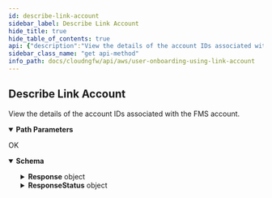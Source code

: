 ```yaml
---
id: describe-link-account
sidebar_label: Describe Link Account
hide_title: true
hide_table_of_contents: true
api: {"description":"View the details of the account IDs associated with the FMS account.\n","operationId":"get-v1-mgmt-linkaccounts-accountid","parameters":[{"description":"The unique ID of the account.\n","in":"path","name":"accountid","required":true,"schema":{"type":"string"}}],"requestBody":{"content":{"application/json":{"schema":{"additionalProperties":false,"properties":{},"title":"DescribeLinkAccountRequest","type":"object"}}}},"responses":{"200":{"content":{"application/json":{"schema":{"additionalProperties":false,"properties":{"Response":{"description":"The API call response.\n","additionalProperties":false,"properties":{"AccountId":{"description":"The unique ID of the account.\n","maxLength":12,"pattern":"^$|^[0-9]+$","title":"Accountid","type":"string"},"CloudFormationTemplateURL":{"description":"The CFT URL.\n","title":"Cloudformationtemplateurl","type":"string"},"ExternalId":{"description":"A randomly generated UUID used to enable trust relationship in the role's policy.\n","title":"Externalid","type":"string"},"OnboardingStatus":{"allOf":[{"description":"An enumeration.","enum":["Success","Pending","Deleting","OffBoarding","DeleteFailed"],"title":"AccountTableEntryStatus","type":"string"}],"default":"Pending","description":"The status of account onboarding.\n"},"ServiceAccountId":{"description":"The unique ID of the dedicated service account.\n","maxLength":12,"pattern":"^$|^[0-9]+$","title":"Serviceaccountid","type":"string"},"SnsTopicArn":{"description":"The SNS topic ARN.\n","title":"Snstopicarn","type":"string"}},"title":"ResponseData","type":"object"},"ResponseStatus":{"description":"The API call response status.\n","additionalProperties":false,"properties":{"ErrorCode":{"default":0,"description":"Default value of a successful response is 0. Any other number indicates an error code.  \n\n400—HTTP bad request\n* InvalidOperationException—Operation failed because it is not valid. For example, when you delete an NGFW or rulestack in use.\n* InvalidRequestException—Operation failed due to invalid request. For example, unsupported parameter name or value in the request.\n* LimitExceededException—Operation failed due to violation in limit settings.\n* ResourceNotFoundException—Unable to locate a resource using the parameters you provided.\n* ThrottlingException—Operation failed due to throttling limitations.   \n\n500—Bad request \n* InternalServerError—Your request is valid but Cloud NGFW could not perform the operation due to a system issue.\n","title":"Errorcode","type":"integer"},"Reason":{"description":"The error description\n","title":"Reason","type":"string"}},"title":"Result","type":"object"}},"title":"DescribeLinkAccountResponse","type":"object"}}},"description":"OK"}},"tags":["UserOnboarding-LinkAccounts"],"method":"get","path":"/v1/mgmt/linkaccounts/{accountid}","servers":[{"url":"/"}],"jsonRequestBodyExample":{},"info":{"contact":{},"description":"Cloud NGFW requires you to onboard an AWS account to create and manage the resources required by Cloud NGFW. The Cloud NGFW service uses a Cloud Formation Template (CFT) stack to create these roles needed for Cloud NGFW to access resources in your AWS environment.  \n\nA link account is an unverified account used to onboard an AWS account to a cloud NGFW service based on your input. A link account is required to run the CFT.  \n\n>**Note:** You can add only one link account per subscription.\n","title":"User Onboarding using Link Account","version":"1.0.0"},"postman":{"name":"Describe Link Account","description":{"content":"View the details of the account IDs associated with the FMS account.\n","type":"text/plain"},"url":{"path":["v1","mgmt","linkaccounts",":accountid"],"host":["{{baseUrl}}"],"query":[],"variable":[{"disabled":false,"description":{"content":"(Required) The unique ID of the account.\n","type":"text/plain"},"type":"any","value":"","key":"accountid"}]},"header":[{"key":"Content-Type","value":"application/json"},{"key":"Accept","value":"application/json"}],"method":"GET","body":{"mode":"raw","raw":"\"\"","options":{"raw":{"language":"json"}}}}}
sidebar_class_name: "get api-method"
info_path: docs/cloudngfw/api/aws/user-onboarding-using-link-account
---
```



## Describe Link Account



View the details of the account IDs associated with the FMS account.


<details style={{"marginBottom":"1rem"}} data-collapsed={false} open={true}><summary style={{}}><strong>Path Parameters</strong></summary><div><ul><ParamsItem className={"paramsItem"} param={{"description":"The unique ID of the account.\n","in":"path","name":"accountid","required":true,"schema":{"type":"string"}}}></ParamsItem></ul></div></details><div><ApiTabs><TabItem label={"200"} value={"200"}><div>

OK

</div><div><details style={{}} data-collapsed={false} open={true}><summary style={{"textAlign":"left"}}><strong>Schema</strong></summary><div style={{"textAlign":"left","marginLeft":"1rem"}}></div><ul style={{"marginLeft":"1rem"}}><SchemaItem collapsible={true} className={"schemaItem"}><details style={{}}><summary style={{}}><strong>Response</strong><span style={{"opacity":"0.6"}}> object</span></summary><div style={{"marginLeft":"1rem"}}><div style={{"marginTop":".5rem","marginBottom":".5rem"}}>

The API call response.


</div><SchemaItem collapsible={false} name={"AccountId"} required={false} schemaDescription={"The unique ID of the account.\n"} schemaName={"Accountid"} qualifierMessage={"**Possible values:** length ≤ 12, Value must match regular expression `^$|^[0-9]+$`"}></SchemaItem><SchemaItem collapsible={false} name={"CloudFormationTemplateURL"} required={false} schemaDescription={"The CFT URL.\n"} schemaName={"Cloudformationtemplateurl"} qualifierMessage={undefined}></SchemaItem><SchemaItem collapsible={false} name={"ExternalId"} required={false} schemaDescription={"A randomly generated UUID used to enable trust relationship in the role's policy.\n"} schemaName={"Externalid"} qualifierMessage={undefined}></SchemaItem><SchemaItem collapsible={false} name={"OnboardingStatus"} required={[]} schemaDescription={"An enumeration."} schemaName={"object"} qualifierMessage={undefined}></SchemaItem><SchemaItem collapsible={false} name={"ServiceAccountId"} required={false} schemaDescription={"The unique ID of the dedicated service account.\n"} schemaName={"Serviceaccountid"} qualifierMessage={"**Possible values:** length ≤ 12, Value must match regular expression `^$|^[0-9]+$`"}></SchemaItem><SchemaItem collapsible={false} name={"SnsTopicArn"} required={false} schemaDescription={"The SNS topic ARN.\n"} schemaName={"Snstopicarn"} qualifierMessage={undefined}></SchemaItem></div></details></SchemaItem><SchemaItem collapsible={true} className={"schemaItem"}><details style={{}}><summary style={{}}><strong>ResponseStatus</strong><span style={{"opacity":"0.6"}}> object</span></summary><div style={{"marginLeft":"1rem"}}><div style={{"marginTop":".5rem","marginBottom":".5rem"}}>

The API call response status.


</div><SchemaItem collapsible={false} name={"ErrorCode"} required={false} schemaDescription={"Default value of a successful response is 0. Any other number indicates an error code.  \n\n400—HTTP bad request\n* InvalidOperationException—Operation failed because it is not valid. For example, when you delete an NGFW or rulestack in use.\n* InvalidRequestException—Operation failed due to invalid request. For example, unsupported parameter name or value in the request.\n* LimitExceededException—Operation failed due to violation in limit settings.\n* ResourceNotFoundException—Unable to locate a resource using the parameters you provided.\n* ThrottlingException—Operation failed due to throttling limitations.   \n\n500—Bad request \n* InternalServerError—Your request is valid but Cloud NGFW could not perform the operation due to a system issue.\n"} schemaName={"Errorcode"} qualifierMessage={undefined}></SchemaItem><SchemaItem collapsible={false} name={"Reason"} required={false} schemaDescription={"The error description\n"} schemaName={"Reason"} qualifierMessage={undefined}></SchemaItem></div></details></SchemaItem></ul></details></div></TabItem></ApiTabs></div>
      